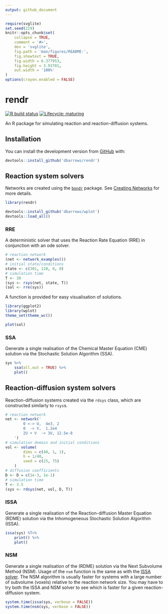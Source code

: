 ```yaml
---
output: github_document
---
```


<!-- README.md is generated from README.Rmd. Please edit that file -->

```r
require(svglite)
set.seed(219)
knitr::opts_chunk$set(
    collapse = TRUE,
    comment = '#>',
    dev = 'svglite',
    fig.path = 'man/figures/README-',
    fig.showtext = TRUE,
    fig.width = 6.377953,
    fig.height = 3.93701,
    out.width = '100%'
)
options(crayon.enabled = FALSE)
```

# rendr

<!-- badges: start -->
[![R build status](https://github.com/dbarrows/rendr/workflows/R-CMD-check/badge.svg)](https://github.com/dbarrows/rendr/actions)
[![Lifecycle: maturing](https://img.shields.io/badge/lifecycle-maturing-blue.svg)](https://www.tidyverse.org/lifecycle/#maturing)
<!-- badges: end -->

An R package for simulating reaction and reaction-diffusion systems.

## Installation

You can install the development version from [GitHub](https://github.com/) with:

```r
devtools::install_github('dbarrows/rendr')
```

## Reaction system solvers

Networks are created using the [`bondr`](https://dexter.barrows.io/bondr) package. See [Creating Networks](https://dexter.barrows.io/bondr/#creating-networks) for more details.

```r
library(rendr)
```
```r
devtools::install_github('dbarrows/wplot')
devtools::load_all()
```

### RRE

A deterministic solver that uses the Reaction Rate Equation (RRE) in conjunction with an ode solver.

```r
# reaction network
(net <- network_examples())
# initial state/conditions
state <- c(301, 120, 0, 0)
# simulation time
T <- 30
(sys <- rsys(net, state, T))
(sol <- rre(sys))
```

A function is provided for easy visualisation of solutions.

```r
library(ggplot2)
library(wplot)
theme_set(theme_wc())

plot(sol)
```

### SSA

Generate a single realisation of the Chemical Master Equation (CME) solution via the Stochastic Solution Algorithm (SSA).

```r
sys %>%
    ssa(all.out = TRUE) %>%
    plot()
```

## Reaction-diffusion system solvers

Reaction-diffusion systems created via the `rdsys` class, which are constructed similarly to `rsys`s.

```r
# reaction network
net <- network('
        0 <-> U,  4e3, 2
        0  -> V,  1.2e4
        2U + V  -> 3U, 12.5e-8
    ')
# simulation domain and initial conditions
vol <- volume(
        dims = c(40, 1, 1),
        h = 1/40,
        seed = c(25, 75)
    )
# diffusion coefficients
D <- D = c(1e-3, 1e-1)
# simulation time
T <- 3.5
(sys <- rdsys(net, vol, D, T))
```

### ISSA

Generate a single realisation of the Reaction-diffusion Master Equation (RDME) solution via the Inhomogeneous Stochastic Solution Algorithm (ISSA).

```r
issa(sys) %T>%
    print() %>%
    plot()
```

### NSM

Generate a single realisation of the (RDME) solution via the Next Subvolume Method (NSM). Usage of the `nsm` function is the same as with the [ISSA solver](#issa). The NSM algorithm is usually faster for systems with a large number of subvolume (voxels) relative to the
reaction network size. You may have to try both the ISSA and NSM solver to see which is faster for a given reaction-diffusion system.

```r
system.time(issa(sys, verbose = FALSE))
system.time(nsm(sys, verbose = FALSE))
```